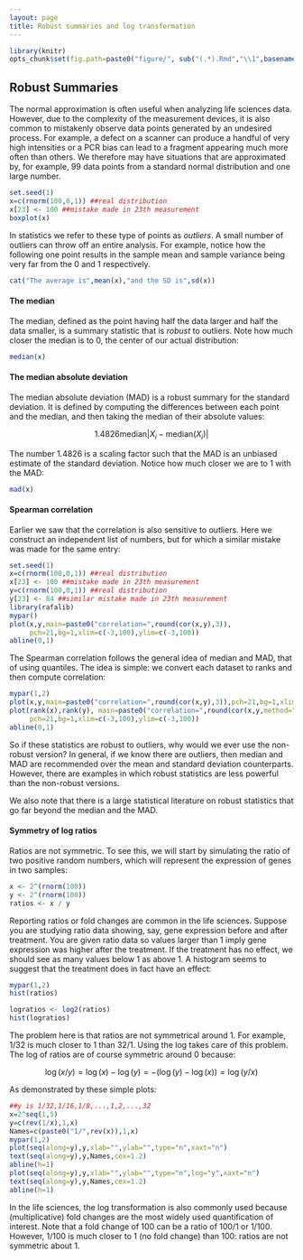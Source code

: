 ```yaml
---
layout: page
title: Robust summaries and log transformation
---
```


```r
library(knitr)
opts_chunk$set(fig.path=paste0("figure/", sub("(.*).Rmd","\\1",basename(knitr:::knit_concord$get('infile'))), "-"))
```

## Robust Summaries

The normal approximation is often useful when analyzing life sciences data. However, due to the complexity of the measurement devices, it is also common to mistakenly observe data points generated by an undesired process. For example, a defect on a scanner can produce a handful of very high intensities or a PCR bias can lead to a fragment appearing much more often than others. We therefore may have situations that are approximated by, for example, 99 data points from a standard normal distribution and one large number.

```r
set.seed(1)
x=c(rnorm(100,0,1)) ##real distribution
x[23] <- 100 ##mistake made in 23th measurement
boxplot(x)
```

In statistics we refer to these type of points as _outliers_. A small number of outliers can throw off an entire analysis. For example, notice how the following one point results in the sample mean and sample variance being very far from the 0 and 1 respectively.

```r
cat("The average is",mean(x),"and the SD is",sd(x))
```

#### The median

The median, defined as the point having half the data larger and half the data smaller, is a summary statistic that is _robust_ to outliers. Note how much closer the median is to 0, the center of our actual distribution:
```r
median(x)
```

#### The median absolute deviation

The median absolute deviation (MAD) is a robust summary for the standard deviation. It is defined by computing the differences between each point and the median, and then taking the median of their absolute values:

$$
 1.4826 \mbox{median} \lvert X_i - \mbox{median}(X_i) \rvert
$$

The number $1.4826$ is a scaling factor such that the MAD is an unbiased 
estimate of the standard deviation. Notice how much closer we are to 1 with the MAD:

```r
mad(x)
```

#### Spearman correlation

Earlier we saw that the correlation is also sensitive to outliers. Here we construct an independent list of numbers, but for which a similar mistake was made for the same entry:

```r
set.seed(1)
x=c(rnorm(100,0,1)) ##real distribution
x[23] <- 100 ##mistake made in 23th measurement
y=c(rnorm(100,0,1)) ##real distribution
y[23] <- 84 ##similar mistake made in 23th measurement
library(rafalib)
mypar()
plot(x,y,main=paste0("correlation=",round(cor(x,y),3)),
     pch=21,bg=1,xlim=c(-3,100),ylim=c(-3,100))
abline(0,1)
```

The Spearman correlation follows the general idea of median and MAD, that of using quantiles.  The idea is simple: we convert each dataset to ranks and then compute correlation:

```r
mypar(1,2)
plot(x,y,main=paste0("correlation=",round(cor(x,y),3)),pch=21,bg=1,xlim=c(-3,100),ylim=c(-3,100))
plot(rank(x),rank(y), main=paste0("correlation=",round(cor(x,y,method="spearman"),3)),
     pch=21,bg=1,xlim=c(-3,100),ylim=c(-3,100))
abline(0,1)
```


So if these statistics are robust to outliers, why would we ever use
the non-robust version? In general, if we know there are outliers,
then median and MAD are recommended over the mean and standard
deviation counterparts. However, there are examples in which robust
statistics are less powerful than the non-robust versions.

We also note that there is a large statistical literature on
robust statistics that go far beyond the median and the MAD.

#### Symmetry of log ratios

Ratios are not symmetric. To see this, we will start by simulating the
ratio of two positive random numbers, which will represent the
expression of genes in two samples:

```r
x <- 2^(rnorm(100))
y <- 2^(rnorm(100)) 
ratios <- x / y 
```

Reporting ratios or fold changes are common in the life
sciences. Suppose you are studying ratio data showing, say, gene
expression before and after treatment. You are given ratio data so
values larger than 1 imply gene expression was higher after the
treatment. If the treatment has no effect, we should see as many
values below 1 as above 1. A histogram seems to suggest that the
treatment does in fact have an effect: 

```r
mypar(1,2)
hist(ratios)

logratios <- log2(ratios)
hist(logratios)
```

The problem here is that ratios are not symmetrical around 1. For example, 1/32 is much closer to 1 than 32/1. Using the log takes care of this problem. The log of ratios are of course symmetric around 0 because:

$$\log(x/y) = \log(x)-\log(y) = -(\log(y)-\log(x)) = \log(y/x)$$

As demonstrated by these simple plots:

```r
##y is 1/32,1/16,1/8,...,1,2,...,32
x=2^seq(1,5)
y=c(rev(1/x),1,x)
Names=c(paste0("1/",rev(x)),1,x)
mypar(1,2)
plot(seq(along=y),y,xlab="",ylab="",type="n",xaxt="n")
text(seq(along=y),y,Names,cex=1.2)
abline(h=1)
plot(seq(along=y),y,xlab="",ylab="",type="n",log="y",xaxt="n")
text(seq(along=y),y,Names,cex=1.2)
abline(h=1)
```


In the life sciences, the log transformation is also commonly used
because (multiplicative) fold changes are the most widely used quantification of
interest. Note that a fold change of 100 can be a ratio of 100/1 or
1/100. However, 1/100 is much closer to 1 (no fold change) than 100:
ratios are not symmetric about 1. 

<!-- 
#### Footnotes <a name="foot"></a>

#### Robust Statistics

Robust Statistics, Peter. J. Huber and Elvezio M. Ronchetti, Wiley, 2009.
Introduction to Robust Estimation and Hypothesis Testing, Rand R. Wilcox, 2012.
Robust Statistics: The Approach Based on Influence Functions, Frank R. Hampel, Elvezio M. Ronchetti, Peter J. Rousseeuw, Werner A. Stahel
-->
